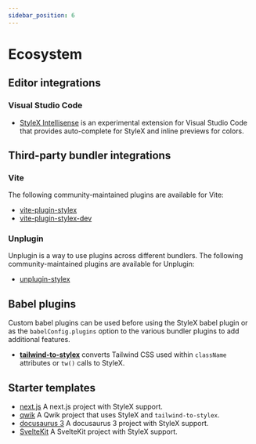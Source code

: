 ```yaml
---
sidebar_position: 6
---
```


# Ecosystem

## Editor integrations

### Visual Studio Code

* [StyleX Intellisense](https://marketplace.visualstudio.com/items?itemName=yash-singh.stylex) 
  is an experimental extension for Visual Studio Code that provides auto-complete for StyleX
  and inline previews for colors.

## Third-party bundler integrations

### Vite

The following community-maintained plugins are available for Vite:

* [vite-plugin-stylex](https://www.npmjs.com/package/vite-plugin-stylex)
* [vite-plugin-stylex-dev](https://www.npmjs.com/package/vite-plugin-stylex-dev)

### Unplugin

Unplugin is a way to use plugins across different bundlers. The following community-maintained
plugins are available for Unplugin:

* [unplugin-stylex](https://www.npmjs.com/package/unplugin-stylex)

## Babel plugins

Custom babel plugins can be used before using the StyleX babel plugin or as the 
`babelConfig.plugins` option to the various bundler plugins to add additional features.

* [**tailwind-to-stylex**](https://www.npmjs.com/package/tailwind-to-stylex) converts
  Tailwind CSS used within `className` attributes or `tw()` calls to StyleX.

## Starter templates

* [next.js](https://github.com/nmn/nextjs-app-dir-stylex) A next.js project with StyleX support.
* [qwik](https://github.com/nmn/qwik-stylex) A Qwik project that uses StyleX and `tailwind-to-stylex`.
* [docusaurus 3](https://github.com/nmn/docusaurus-stylex) A docusaurus 3 project with StyleX support.
* [SvelteKit](https://github.com/nmn/sveltekit-stylex) A SvelteKit project with StyleX support.